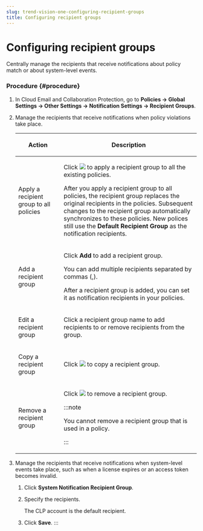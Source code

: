 ```yaml
---
slug: trend-vision-one-configuring-recipient-groups
title: Configuring recipient groups
---
```

# Configuring recipient groups

Centrally manage the recipients that receive notifications about policy match or about system-level events.

### Procedure {#procedure}

1.  In Cloud Email and Collaboration Protection, go to **Policies → Global Settings → Other Settings → Notification Settings → Recipient Groups**.

2.  Manage the recipients that receive notifications when policy violations take place.

    <table>
    <colgroup>
    <col style="width: 25%" />
    <col style="width: 75%" />
    </colgroup>
    <thead>
    <tr>
    <th><p>Action</p></th>
    <th><p>Description</p></th>
    </tr>
    </thead>
    <tbody>
    <tr>
    <td><p>Apply a recipient group to all policies</p></td>
    <td><p>Click <img src="./images/recipient_group_apply_to_all_policies=GUID=87055BC1-3125-4780-9EBA-EF49BC82C1E9=en-us=.webp" /> to apply a recipient group to all the existing policies.</p>
    <p>After you apply a recipient group to all policies, the recipient group replaces the original recipients in the policies. Subsequent changes to the recipient group automatically synchronizes to these policies. New polices still use the <strong>Default Recipient Group</strong> as the notification recipients.</p></td>
    </tr>
    <tr>
    <td><p>Add a recipient group</p></td>
    <td><p>Click <strong>Add</strong> to add a recipient group.</p>
    <p>You can add multiple recipients separated by commas (,).</p>
    <p>After a recipient group is added, you can set it as notification recipients in your policies.</p></td>
    </tr>
    <tr>
    <td><p>Edit a recipient group</p></td>
    <td><p>Click a recipient group name to add recipients to or remove recipients from the group.</p></td>
    </tr>
    <tr>
    <td><p>Copy a recipient group</p></td>
    <td><p>Click <img src="./images/recipient_group_copy=GUID-EB434606-DBA6-4631-95A0-19BCC00FE6BF=en-us=.webp" /> to copy a recipient group.</p></td>
    </tr>
    <tr>
    <td><p>Remove a recipient group</p></td>
    <td><p>Click <img src="./images/recipient_group_delete=GUID-42C3CD61-5E70-4549-9B92-59F3D2E47E6C=en-us=.webp" /> to remove a recipient group.</p>


    :::note

    <p>You cannot remove a recipient group that is used in a policy.</p>


    :::

    </td>
    </tr>
    </tbody>
    </table>

3.  Manage the recipients that receive notifications when system-level events take place, such as when a license expires or an access token becomes invalid.

    1.  Click **System Notification Recipient Group**.

    2.  Specify the recipients.

        The CLP account is the default recipient.

    3.  Click **Save**.
:::
